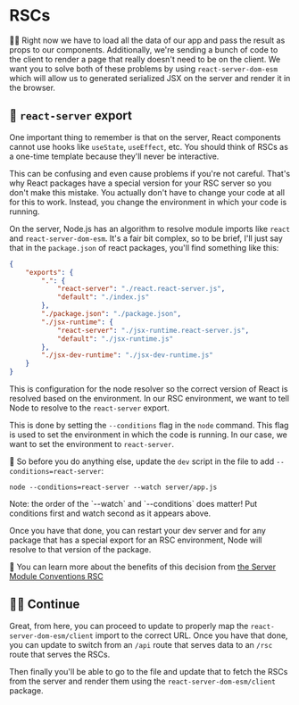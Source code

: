 # RSCs

👨‍💼 Right now we have to load all the data of our app and pass the result as
props to our components. Additionally, we're sending a bunch of code to the
client to render a page that really doesn't need to be on the client. We want
you to solve both of these problems by using `react-server-dom-esm` which will
allow us to generated serialized JSX on the server and render it in the browser.

## 🦉 `react-server` export

One important thing to remember is that on the server, React components cannot
use hooks like `useState`, `useEffect`, etc. You should think of RSCs as a
one-time template because they'll never be interactive.

This can be confusing and even cause problems if you're not careful. That's why
React packages have a special version for your RSC server so you don't make this
mistake. You actually don't have to change your code at all for this to work.
Instead, you change the environment in which your code is running.

On the server, Node.js has an algorithm to resolve module imports like `react`
and `react-server-dom-esm`. It's a fair bit complex, so to be brief, I'll just
say that in the `package.json` of react packages, you'll find something like
this:

```json
{
	"exports": {
		".": {
			"react-server": "./react.react-server.js",
			"default": "./index.js"
		},
		"./package.json": "./package.json",
		"./jsx-runtime": {
			"react-server": "./jsx-runtime.react-server.js",
			"default": "./jsx-runtime.js"
		},
		"./jsx-dev-runtime": "./jsx-dev-runtime.js"
	}
}
```

This is configuration for the node resolver so the correct version of React is
resolved based on the environment. In our RSC environment, we want to tell Node
to resolve to the `react-server` export.

This is done by setting the `--conditions` flag in the `node` command. This flag
is used to set the environment in which the code is running. In our case, we
want to set the environment to `react-server`.

🐨 So before you do anything else, update the `dev` script in
the <InlineFile file="package.json" /> file to add `--conditions=react-server`:

```
node --conditions=react-server --watch server/app.js
```

<callout-warning>
	Note: the order of the `--watch` and `--conditions` does matter! Put
	conditions first and watch second as it appears above.
</callout-warning>

Once you have that done, you can restart your dev server and for any package
that has a special export for an RSC environment, Node will resolve to that
version of the package.

📜 You can learn more about the benefits of this decision from
[the Server Module Conventions RSC](https://github.com/reactjs/rfcs/blob/main/text/0227-server-module-conventions.md)

## 👨‍💼 Continue

Great, from here, you can proceed to
update <InlineFile file="public/index.html" /> to properly map the
`react-server-dom-esm/client` import to the correct URL. Once you have that
done, you can update <InlineFile file="server/app.js" /> to switch from an
`/api` route that serves data to an `/rsc` route that serves the RSCs.

Then finally you'll be able to go to the <InlineFile file="ui/index.js" /> file
and update that to fetch the RSCs from the server and render them using the
`react-server-dom-esm/client` package.
